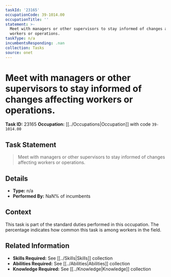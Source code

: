 ```yaml
---
taskId: '23165'
occupationCode: 39-1014.00
occupationTitle: ''
statement: >-
  Meet with managers or other supervisors to stay informed of changes affecting
  workers or operations.
taskType: n/a
incumbentsResponding: .nan
collection: Tasks
source: onet
---
```

# Meet with managers or other supervisors to stay informed of changes affecting workers or operations.

**Task ID:** 23165
**Occupation:** [[../Occupations|Occupation]] with code `39-1014.00`

## Task Statement

> Meet with managers or other supervisors to stay informed of changes affecting workers or operations.

## Details

- **Type:** n/a
- **Performed By:** NaN% of incumbents

## Context

This task is part of the standard duties performed in this occupation. The percentage indicates how common this task is among workers in the field.

## Related Information

- **Skills Required:** See [[../Skills|Skills]] collection
- **Abilities Required:** See [[../Abilities|Abilities]] collection
- **Knowledge Required:** See [[../Knowledge|Knowledge]] collection

